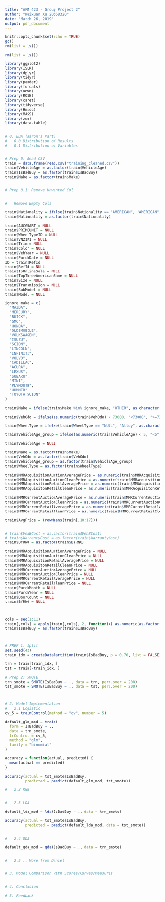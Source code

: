 ```yaml
---
title: "AFM 423 - Group Project 2"
author: "Weixuan Xu 20568320"
date: "March 26, 2019"
output: pdf_document
---
```


```r
knitr::opts_chunk$set(echo = TRUE)
gc()
rm(list = ls())
```


```r

rm(list = ls())

library(ggplot2)
library(ISLR)
library(dplyr)
library(tidyr)
library(pander)
library(forcats)
library(DMwR)
library(ROSE)
library(caret)
library(tidyverse)
library(Hmisc)
library(MASS)
library(zoo)
library(data.table)


# 0. EDA (Aaron's Part)
#   0.0 Distribution of Results
#   0.1 Distribution of Variables


# Prep 0: Read CSV
train = data.frame(read.csv("training_cleaned.csv"))
train$VehicleAge = as.factor(train$VehicleAge)
train$IsBadBuy = as.factor(train$IsBadBuy)
train$Make = as.factor(train$Make)


# Prep 0.1: Remove Unwanted Col


#   Remove Empty Cols

train$Nationality = ifelse(train$Nationality == "AMERICAN", "AMERICAN", "OTHER")
train$Nationality = as.factor(train$Nationality)

train$AUCGUART = NULL
train$PRIMEUNIT = NULL
train$WheelTypeID = NULL
train$VNZIP1 = NULL
train$Trim = NULL
train$Color = NULL
train$VehYear = NULL
train$PurchDate = NULL
ID = train$RefId
train$RefId = NULL
train$IsOnlineSale = NULL
train$TopThreeAmericanName = NULL
train$Size = NULL
train$Transmission = NULL
train$SubModel = NULL
train$Model = NULL

ignore_make = c(
  "MAZDA",
  "MERCURY",
  "BUICK",
  "GMC",
  "HONDA",
  "OLDSMOBILE",
  "VOLKSWAGEN",
  "ISUZU",
  "SCION",
  "LINCOLN",
  "INFINITI",
  "VOLVO",
  "CADILLAC",
  "ACURA",
  "LEXUS",
  "SUBARU",
  "MINI",
  "PLYMOUTH",
  "HUMMER",
  "TOYOTA SCION"
)

train$Make = ifelse(train$Make %in% ignore_make, "OTHER", as.character(train$Make))

train$VehOdo = ifelse(as.numeric(train$VehOdo) < 73000, "<73000", ">=73000")

train$WheelType = ifelse(train$WheelType == "NULL", "Alloy", as.character(train$WheelType))

train$VehicleAge_group = ifelse(as.numeric(train$VehicleAge) < 5, "<5", ">=5")

train$VehicleAge = NULL

train$Make = as.factor(train$Make)
train$VehOdo = as.factor(train$VehOdo)
train$VehicleAge_group = as.factor(train$VehicleAge_group)
train$WheelType = as.factor(train$WheelType)

train$MMRAcquisitionAuctionAveragePrice = as.numeric(train$MMRAcquisitionAuctionAveragePrice)
train$MMRAcquisitionAuctionCleanPrice = as.numeric(train$MMRAcquisitionAuctionCleanPrice)
train$MMRAcquisitionRetailAveragePrice = as.numeric(train$MMRAcquisitionRetailAveragePrice)
train$MMRAcquisitonRetailCleanPrice = as.numeric(train$MMRAcquisitonRetailCleanPrice)

train$MMRCurrentAuctionAveragePrice = as.numeric(train$MMRCurrentAuctionAveragePrice)
train$MMRCurrentAuctionCleanPrice = as.numeric(train$MMRCurrentAuctionCleanPrice)
train$MMRCurrentRetailAveragePrice = as.numeric(train$MMRCurrentRetailAveragePrice)
train$MMRCurrentRetailCleanPrice = as.numeric(train$MMRCurrentRetailCleanPrice)

train$AvgPrice = (rowMeans(train[,10:17]))


# train$VehBCost = as.factor(train$VehBCost)
# train$WarrantyCost = as.factor(train$WarrantyCost)
train$BYRNO = as.factor(train$BYRNO)

train$MMRAcquisitionAuctionAveragePrice = NULL
train$MMRAcquisitionAuctionCleanPrice = NULL
train$MMRAcquisitionRetailAveragePrice = NULL
train$MMRAcquisitonRetailCleanPrice = NULL
train$MMRCurrentAuctionAveragePrice = NULL
train$MMRCurrentAuctionCleanPrice = NULL
train$MMRCurrentRetailAveragePrice = NULL
train$MMRCurrentRetailCleanPrice = NULL
train$PurchMonth = NULL
train$PurchYear = NULL
train$DoorCount = NULL
train$BYRNO = NULL



cols = seq(1:11)    
train[,cols] = apply(train[,cols], 2, function(x) as.numeric(as.factor(x)))
train$IsBadBuy = as.factor(train$IsBadBuy)



# PREP 1: Split
set.seed(42)
train_idx = createDataPartition(train$IsBadBuy, p = 0.70, list = FALSE)

trn = train[train_idx, ]
tst = train[-train_idx, ]

# Prep 2: SMOTE
trn_smote = SMOTE(IsBadBuy ~ ., data = trn, perc.over = 200)
tst_smote = SMOTE(IsBadBuy ~ ., data = tst, perc.over = 200)



# 2. Model Implementation
#   2.1 Logistic
cv_5 = trainControl(method = "cv", number = 5)

default_glm_mod = train(
  form = IsBadBuy ~ .,
  data = trn_smote,
  trControl = cv_5,
  method = "glm",
  family = "binomial"
)

accuracy = function(actual, predicted) {
  mean(actual == predicted)
}

accuracy(actual = tst_smote$IsBadBuy,
         predicted = predict(default_glm_mod, tst_smote))

#   2.2 KNN


#   2.3 LDA

default_lda_mod = lda(IsBadBuy ~ ., data = trn_smote)

accuracy(actual = tst_smote$IsBadBuy,
         predicted = predict(default_lda_mod, data = tst_smote))


#   2.4 QDA

default_qda_mod = qda(IsBadBuy ~ ., data = trn_smote)


#   2.5 ...More from Daniel


# 3. Model Comparison with Scores/Curves/Measures


# 4. Conclusion

# 5. Feedback
```
